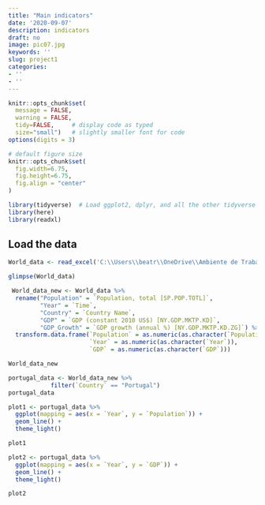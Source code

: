 ```yaml
---
title: "Main indicators"
date: '2020-09-07'
description: indicators
draft: no
image: pic07.jpg
keywords: ''
slug: project1
categories:
- ''
- ''
---
```



```r
knitr::opts_chunk$set(
  message = FALSE, 
  warning = FALSE, 
  tidy=FALSE,     # display code as typed
  size="small")   # slightly smaller font for code
options(digits = 3)

# default figure size
knitr::opts_chunk$set(
  fig.width=6.75, 
  fig.height=6.75,
  fig.align = "center"
)
```

```r
library(tidyverse)  # Load ggplot2, dplyr, and all the other tidyverse packages
library(here)
library(readxl)
```

## Load the data


```r
World_data <- read_excel('C:\\Users\\beatr\\OneDrive\\Ambiente de Trabalho\\World data.xlsx')

glimpse(World_data)

```

```r
 World_data_new <- World_data %>%  
  rename("Population" = `Population, total [SP.POP.TOTL]`,
         "Year" = `Time`,
         "Country" = `Country Name`,
         "GDP" = `GDP (constant 2010 US$) [NY.GDP.MKTP.KD]`,
         "GDP_Growth" = `GDP growth (annual %) [NY.GDP.MKTP.KD.ZG]`) %>%
  transform.data.frame(`Population` = as.numeric(as.character(`Population`)),
                       `Year` = as.numeric(as.character(`Year`)),
                       `GDP` = as.numeric(as.character(`GDP`)))

World_data_new

```



```r
portugal_data <- World_data_new %>% 
            filter(`Country` == "Portugal")
portugal_data

```

```r
plot1 <- portugal_data %>% 
  ggplot(mapping = aes(x = `Year`, y = `Population`)) +
  geom_line() +
  theme_light()

plot1
```


```r
plot2 <- portugal_data %>% 
  ggplot(mapping = aes(x = `Year`, y = `GDP`)) +
  geom_line() +
  theme_light()

plot2
```
